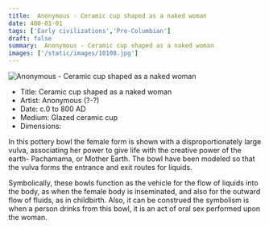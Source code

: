 ```yaml
---
title:  Anonymous - Ceramic cup shaped as a naked woman
date: 400-01-01
tags: ['Early civilizations','Pre-Columbian']
draft: false
summary:  Anonymous - Ceramic cup shaped as a naked woman
images: ['/static/images/10108.jpg']
---
```


![ Anonymous - Ceramic cup shaped as a naked woman](/static/images/10108.jpg)

* Title: Ceramic cup shaped as a naked woman
* Artist:  Anonymous (?-?)
* Date: c.0 to 800 AD
* Medium: Glazed ceramic cup
* Dimensions: 

In this pottery bowl the female form is shown with a disproportionately large vulva, associating her power to give life with the creative power of the earth- Pachamama, or Mother Earth. The bowl have been modeled so that the vulva forms the entrance and exit routes for liquids.

Symbolically, these bowls function as the vehicle for the flow of liquids into the body, as when the female body is inseminated, and also for the outward flow of fluids, as in childbirth. Also, it can be construed the symbolism is when a person drinks from this bowl, it is an act of oral sex performed upon the woman.
